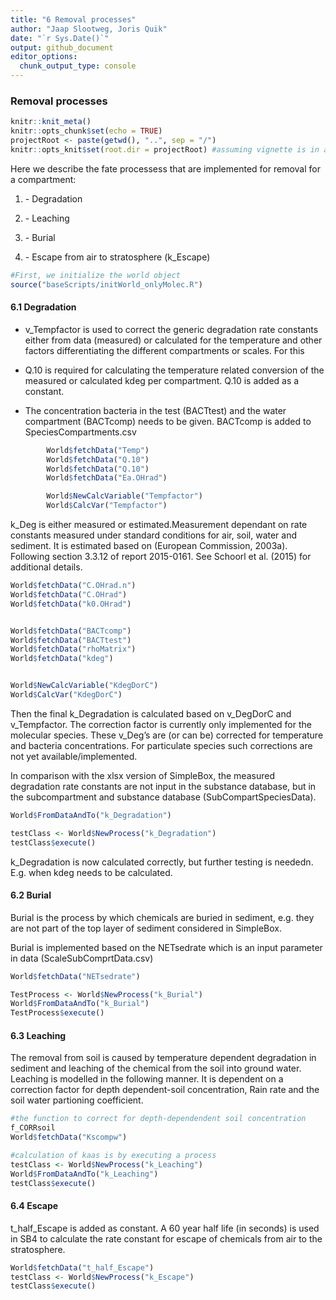 ```yaml
---
title: "6 Removal processes"
author: "Jaap Slootweg, Joris Quik"
date: "`r Sys.Date()`"
output: github_document
editor_options: 
  chunk_output_type: console
---
```


### Removal processes

```r
knitr::knit_meta()
knitr::opts_chunk$set(echo = TRUE)
projectRoot <- paste(getwd(), "..", sep = "/")
knitr::opts_knit$set(root.dir = projectRoot) #assuming vignette is in a direct subfolder of the project
```

Here we describe the fate processess that are implemented for removal for a compartment:

1.  \- Degradation

2.  \- Leaching

3.  \- Burial

4.  \- Escape from air to stratosphere (k_Escape)

```r
#First, we initialize the world object
source("baseScripts/initWorld_onlyMolec.R")
```

#### 6.1 Degradation

-   v_Tempfactor is used to correct the generic degradation rate constants either from data (measured) or calculated for the temperature and other factors differentiating the different compartments or scales. For this

-   Q.10 is required for calculating the temperature related conversion of the measured or calculated kdeg per compartment. Q.10 is added as a constant.

-   The concentration bacteria in the test (BACTtest) and the water compartment (BACTcomp) needs to be given. BACTcomp is added to SpeciesCompartments.csv

```r
        World$fetchData("Temp")
        World$fetchData("Q.10")
        World$fetchData("Q.10")
        World$fetchData("Ea.OHrad")

        World$NewCalcVariable("Tempfactor")
        World$CalcVar("Tempfactor")
```

k_Deg is either measured or estimated.Measurement dependant on rate constants measured under standard conditions for air, soil, water and sediment. It is estimated based on (European Commission, 2003a). Following section 3.3.12 of report 2015-0161. See Schoorl et al. (2015) for additional details.

```r

World$fetchData("C.OHrad.n")
World$fetchData("C.OHrad")
World$fetchData("k0.OHrad")


World$fetchData("BACTcomp")
World$fetchData("BACTtest")
World$fetchData("rhoMatrix")
World$fetchData("kdeg")


World$NewCalcVariable("KdegDorC")
World$CalcVar("KdegDorC")

```

Then the final k_Degradation is calculated based on v_DegDorC and v_Tempfactor. The correction factor is currently only implemented for the molecular species. These v_Deg's are (or can be) corrected for temperature and bacteria concentrations. For particulate species such corrections are not yet available/implemented.

In comparison with the xlsx version of SimpleBox, the measured degradation rate constants are not input in the substance database, but in the subcompartment and substance database (SubCompartSpeciesData).

```r

World$FromDataAndTo("k_Degradation")

testClass <- World$NewProcess("k_Degradation")
testClass$execute()


```

k_Degradation is now calculated correctly, but further testing is neededn. E.g. when kdeg needs to be calculated.

#### 6.2 Burial

Burial is the process by which chemicals are buried in sediment, e.g. they are not part of the top layer of sediment considered in SimpleBox.

Burial is implemented based on the NETsedrate which is an input parameter in data (ScaleSubComprtData.csv)

```r
World$fetchData("NETsedrate")

TestProcess <- World$NewProcess("k_Burial")
World$FromDataAndTo("k_Burial")
TestProcess$execute() 

```

#### 6.3 Leaching

The removal from soil is caused by temperature dependent degradation 
in sediment and leaching of the chemical from the soil into ground 
water. Leaching is modelled in the following manner. It is dependent on a correction factor for depth dependent-soil concentration, Rain rate and the soil water partioning coefficient. 

```r
#the function to correct for depth-dependendent soil concentration 
f_CORRsoil
World$fetchData("Kscompw")

#calculation of kaas is by executing a process
testClass <- World$NewProcess("k_Leaching")
World$FromDataAndTo("k_Leaching")
testClass$execute()

```

#### 6.4 Escape

t_half_Escape is added as constant. A 60 year half life (in seconds) is used in SB4 to calculate the rate constant for escape of chemicals from air to the stratosphere. 

```r
World$fetchData("t_half_Escape")
testClass <- World$NewProcess("k_Escape")
testClass$execute()

```
